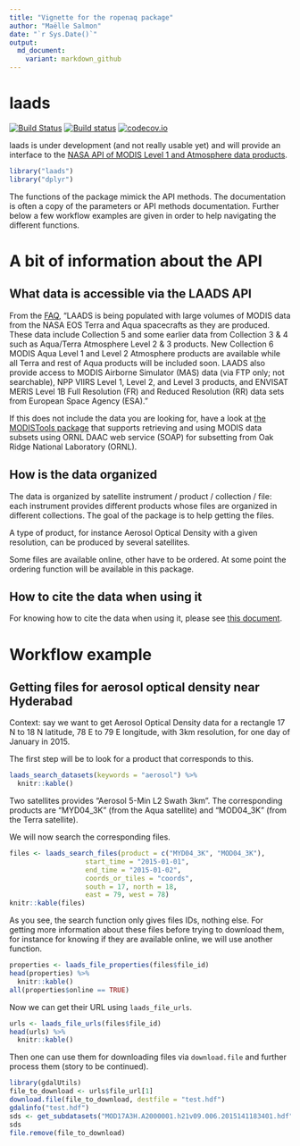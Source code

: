 ```yaml
---
title: "Vignette for the ropenaq package"
author: "Maëlle Salmon"
date: "`r Sys.Date()`"
output:
  md_document:
    variant: markdown_github
---
```

laads
=============

[![Build Status](https://travis-ci.org/masalmon/laads.svg?branch=master)](https://travis-ci.org/masalmon/laads)
[![Build status](https://ci.appveyor.com/api/projects/status/34wgko37ruq0xa2s?svg=true)](https://ci.appveyor.com/project/masalmon/laads)
[![codecov.io](https://codecov.io/github/masalmon/laads/coverage.svg?branch=master)](https://codecov.io/github/masalmon/laads?branch=master)

laads is under development (and not really usable yet) and will provide an interface to the [NASA API of MODIS Level 1 and Atmosphere data products](https://ladsweb.modaps.eosdis.nasa.gov/tools-and-services/lws-classic/api.php).

```r
library("laads")
library("dplyr")
```

The functions of the package mimick the API methods. The documentation is often a copy of the parameters or API methods documentation. Further below a few workflow examples are given in order to help navigating the different functions.

# A bit of information about the API

## What data is accessible via the LAADS API

From the [FAQ](http://modaps.nascom.nasa.gov/services/faq/), "LAADS is being populated with large volumes of MODIS data from the NASA EOS Terra and Aqua spacecrafts as they are produced. These data include Collection 5 and some earlier data from Collection 3 & 4 such as Aqua/Terra Atmosphere Level 2 & 3 products. New Collection 6 MODIS Aqua Level 1 and Level 2 Atmosphere products are available while all Terra and rest of Aqua products will be included soon. LAADS also provide access to MODIS Airborne Simulator (MAS) data (via FTP only; not searchable), NPP VIIRS Level 1, Level 2, and Level 3 products, and ENVISAT MERIS Level 1B Full Resolution (FR) and Reduced Resolution (RR) data sets from European Space Agency (ESA)."

If this does not include the data you are looking for, have a look at [the MODISTools package](https://github.com/seantuck12/MODISTools) that supports retrieving and using MODIS data subsets using ORNL DAAC web service (SOAP) for subsetting from Oak Ridge National Laboratory (ORNL).

## How is the data organized

The data is organized by satellite instrument / product / collection / file: each instrument provides different products whose files are organized in different collections. The goal of the package is to help getting the files. 

A type of product, for instance Aerosol Optical Density with a given resolution, can be produced by several satellites.

Some files are available online, other have to be ordered. At some point the ordering function will be available in this package.

## How to cite the data when using it

For knowing how to cite the data when using it, please see [this document](http://modaps.nascom.nasa.gov/services/faq/LAADS_Data-Use_Citation_Policies.pdf).

# Workflow example

## Getting files for aerosol optical density near Hyderabad

Context: say we want to get Aerosol Optical Density data for a rectangle 17 N to 18 N latitude, 78 E to 79 E longitude, with 3km resolution, for one day of January in 2015. 

The first step will be to look for a product that corresponds to this.

```r
laads_search_datasets(keywords = "aerosol") %>%
  knitr::kable()
```

Two satellites provides "Aerosol 5-Min L2 Swath 3km". The corresponding products are "MYD04_3K" (from the Aqua satellite) and "MOD04_3K" (from the Terra satellite).

We will now search the corresponding files.

```r
files <- laads_search_files(product = c("MYD04_3K", "MOD04_3K"),
                   start_time = "2015-01-01",
                   end_time = "2015-01-02",
                   coords_or_tiles = "coords",
                   south = 17, north = 18,
                   east = 79, west = 78) 
knitr::kable(files)
```

As you see, the search function only gives files IDs, nothing else. For getting more information about these files before trying to download them, for instance for knowing if they are available online, we will use another function.

```r
properties <- laads_file_properties(files$file_id) 
head(properties) %>%
  knitr::kable()
all(properties$online == TRUE)
```

Now we can get their URL using `laads_file_urls`.

```r
urls <- laads_file_urls(files$file_id) 
head(urls) %>%
  knitr::kable()

```

Then one can use them for downloading files via `download.file` and further process them (story to be continued).

```r
library(gdalUtils)
file_to_download <- urls$file_url[1]
download.file(file_to_download, destfile = "test.hdf")
gdalinfo("test.hdf")
sds <- get_subdatasets("MOD17A3H.A2000001.h21v09.006.2015141183401.hdf")
sds
file.remove(file_to_download)
```
